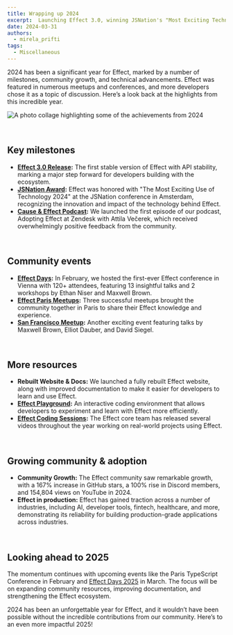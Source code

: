 ```yaml
---
title: Wrapping up 2024
excerpt:  Launching Effect 3.0, winning JSNation's "Most Exciting Technology" open-source award, hosting our first Effect Days conference, and more community growth!
date: 2024-03-31
authors:
  - mirela_prifti
tags:
  - Miscellaneous
---
```



2024 has been a significant year for Effect, marked by a number of milestones, community growth, and technical advancements. Effect was featured in numerous meetups and conferences, and more developers chose it as a topic of discussion. Here’s a look back at the highlights from this incredible year.

![A photo collage highlighting some of the achievements from 2024](../blog/_assets/2024-recap.png)

&nbsp;
## Key milestones

- **[Effect 3.0 Release](https://effect.website/blog/releases/effect/30/):** The first stable version of Effect with API stability, marking a major step forward for developers building with the ecosystem.
- **[JSNation Award](https://x.com/thejsnation/status/1805561129915060248):** Effect was honored with "The Most Exciting Use of Technology 2024" at the JSNation conference in Amsterdam, recognizing the innovation and impact of the technology behind Effect.
- **[Cause & Effect Podcast](https://www.youtube.com/watch?v=rNAqPHBQFEQ):** We launched the first episode of our podcast, Adopting Effect at Zendesk with Attila Večerek, which received overwhelmingly positive feedback from the community.

&nbsp;
## Community events

- **[Effect Days](https://www.youtube.com/playlist?list=PLDf3uQLaK2B9a4tbMgGd9wFeEnMA50z4w):** In February, we hosted the first-ever Effect conference in Vienna with 120+ attendees, featuring 13 insightful talks and 2 workshops by Ethan Niser and Maxwell Brown.
- **[Effect Paris Meetups](https://www.meetup.com/effect-paris/?eventOrigin=event_home_page):** Three successful meetups brought the community together in Paris to share their Effect knowledge and experience.
- **[San Francisco Meetup](https://www.youtube.com/watch?v=HLsc9CoS9LM&list=PLDf3uQLaK2B8YQxAaOc7LSoVA7TXX6zoU):** Another exciting event featuring talks by Maxwell Brown, Elliot Dauber, and David Siegel.

&nbsp;
## More resources

- **Rebuilt Website & Docs:** We launched a fully rebuilt Effect website, along with improved documentation to make it easier for developers to learn and use Effect.
- **[Effect Playground](https://effect.website/play/):** An interactive coding environment that allows developers to experiment and learn with Effect more efficiently.
- **[Effect Coding Sessions](https://www.youtube.com/playlist?list=PLDf3uQLaK2B8vIIjQgl7p2DBwzLPtanhd):** The Effect core team has released several videos throughout the year working on real-world projects using Effect.

&nbsp;
## Growing community & adoption

- **Community Growth:** The Effect community saw remarkable growth, with a 167% increase in GitHub stars, a 100% rise in Discord members, and 154,804 views on YouTube in 2024.
- **Effect in production:** Effect has gained traction across a number of industries, including AI, developer tools, fintech, healthcare, and more, demonstrating its reliability for building production-grade applications across industries.

&nbsp;
## Looking ahead to 2025

The momentum continues with upcoming events like the Paris TypeScript Conference in February and [Effect Days 2025](https://effect.website/events/effect-days) in March. The focus will be on expanding community resources, improving documentation, and strengthening the Effect ecosystem.

2024 has been an unforgettable year for Effect, and it wouldn’t have been possible without the incredible contributions from our community. Here’s to an even more impactful 2025!
